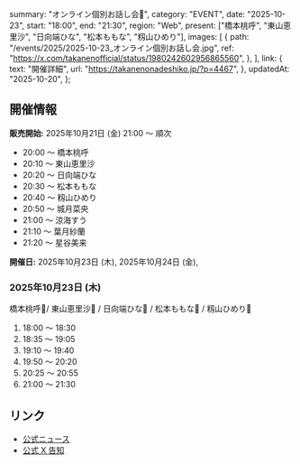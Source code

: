   summary: "オンライン個別お話し会📢",
  category: "EVENT",
  date: "2025-10-23",
  start: "18:00",
  end: "21:30",
  region: "Web",
  present: ["橋本桃呼", "東山恵里沙", "日向端ひな", "松本ももな", "籾山ひめり"],
  images: [
    {
      path: "/events/2025/2025-10-23_オンライン個別お話し会.jpg",
      ref: "https://x.com/takanenofficial/status/1980242602956865560",
    },
  ],
  link: {
    text: "開催詳細",
    url: "https://takanenonadeshiko.jp/?p=4467",
  },
  updatedAt: "2025-10-20",
};

## 開催情報

**販売開始:** 2025年10月21日 (金) 21:00 〜 順次

- 20:00 〜 橋本桃呼
- 20:10 〜 東山恵里沙
- 20:20 〜 日向端ひな
- 20:30 〜 松本ももな
- 20:40 〜 籾山ひめり
- 20:50 〜 城月菜央
- 21:00 〜 涼海すう
- 21:10 〜 葉月紗蘭
- 21:20 〜 星谷美来

**開催日:** 2025年10月23日 (木), 2025年10月24日 (金),

### 2025年10月23日 (木)

橋本桃呼🩷/ 東山恵里沙🧡 / 日向端ひな💜 / 松本ももな🎀 / 籾山ひめり💙

1. 18:00 〜 18:30
1. 18:35 〜 19:05
1. 19:10 〜 19:40
1. 19:50 〜 20:20
1. 20:25 〜 20:55
1. 21:00 〜 21:30

## リンク

- [公式ニュース](https://takanenonadeshiko.jp/?p=4467)
- [公式 X 告知](https://x.com/takanenofficial/status/1980242602956865560)
